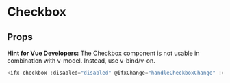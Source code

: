  
<Meta of={CheckboxStories} />

# Checkbox

<Primary />

## Props

<Controls />

<b>Hint for Vue Developers:</b> 
The Checkbox component is not usable in combination with v-model. Instead, use v-bind/v-on.

```js
<ifx-checkbox :disabled="disabled" @ifxChange="handleCheckboxChange" :value="checkboxValue" :error="error" name="name">label</ifx-checkbox>
```

 


